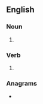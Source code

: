 ==English==

===Noun===
{{head|en|noun form}}

# {{plural of|en|enamel}}

===Verb===
{{head|en|verb form}}

# {{en-third-person singular of|enamel}}

===Anagrams===
* {{anagrams|en|a=aeelmns|Leemans|Melenas|Sleeman|seal-men}}